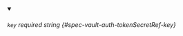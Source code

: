 
<details className="config-field" data-expandable="false" open>
<summary>

###### `key` <span className="config-field-required" data-required="true">required</span> <span className="config-field-type">string</span> <span className="config-field-default"></span> <span className="config-field-enum"></span> {#spec-vault-auth-tokenSecretRef-key}



</summary>



</details>
